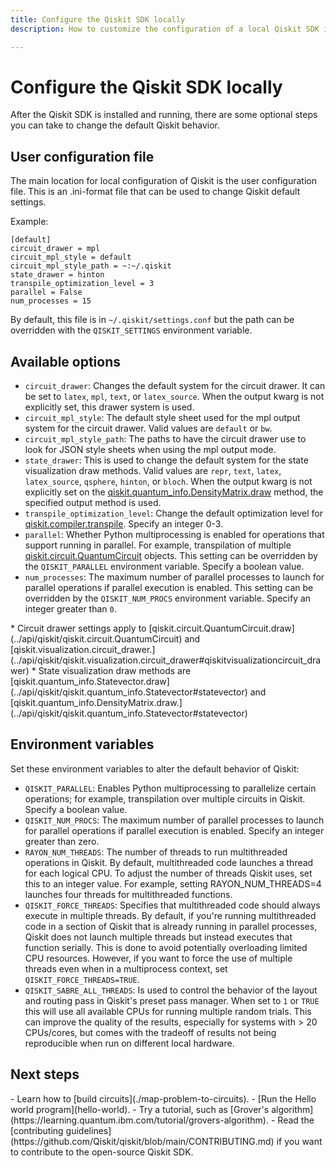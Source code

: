 ```yaml
---
title: Configure the Qiskit SDK locally
description: How to customize the configuration of a local Qiskit SDK installation.

---
```

# Configure the Qiskit SDK locally

After the Qiskit SDK is installed and running, there are some optional steps you can take to change the default Qiskit behavior.

## User configuration file

The main location for local configuration of Qiskit is the user configuration file. This is an .ini-format file that can be used to change Qiskit default settings.

Example:

 ```text
[default]
circuit_drawer = mpl
circuit_mpl_style = default
circuit_mpl_style_path = ~:~/.qiskit
state_drawer = hinton
transpile_optimization_level = 3
parallel = False
num_processes = 15
 ```

By default, this file is in `~/.qiskit/settings.conf` but the path can be overridden with the `QISKIT_SETTINGS` environment variable.

## Available options

- `circuit_drawer`: Changes the default system for the circuit drawer. It can be set to `latex`, `mpl`, `text`, or `latex_source`. When the output kwarg is not explicitly set, this drawer system is used.
- `circuit_mpl_style`: The default style sheet used for the mpl output system for the circuit drawer. Valid values are `default` or `bw`.
- `circuit_mpl_style_path`: The paths to have the circuit drawer use to look for JSON style sheets when using the mpl output mode.
- `state_drawer`: This is used to change the default system for the state visualization draw methods. Valid values are `repr`, `text`, `latex`, `latex_source`, `qsphere`, `hinton`, or `bloch`. When the output kwarg is not explicitly set on the [qiskit.quantum_info.DensityMatrix.draw](../api/qiskit/qiskit.quantum_info.DensityMatrix#densitymatrix) method, the specified output method is used.
- `transpile_optimization_level`: Change the default optimization level for [qiskit.compiler.transpile](../api/qiskit/compiler#circuit-and-pulse-compilation-functions). Specify an integer 0-3.
- `parallel`: Whether Python multiprocessing is enabled for operations that support running in parallel.  For example, transpilation of multiple [qiskit.circuit.QuantumCircuit](../api/qiskit/qiskit.circuit.QuantumCircuit#quantumcircuit-class) objects. This setting can be overridden by the `QISKIT_PARALLEL` environment variable. Specify a boolean value.
- `num_processes`: The maximum number of parallel processes to launch for parallel operations if parallel execution is enabled. This setting can be overridden by the `QISKIT_NUM_PROCS` environment variable. Specify an integer greater than `0`. 

<Admonition type="note">
    * Circuit drawer settings apply to [qiskit.circuit.QuantumCircuit.draw](../api/qiskit/qiskit.circuit.QuantumCircuit) and [qiskit.visualization.circuit_drawer.](../api/qiskit/qiskit.visualization.circuit_drawer#qiskitvisualizationcircuit_drawer)
    * State visualization draw methods are [qiskit.quantum_info.Statevector.draw](../api/qiskit/qiskit.quantum_info.Statevector#statevector) and [qiskit.quantum_info.DensityMatrix.draw.](../api/qiskit/qiskit.quantum_info.Statevector#statevector)
</Admonition>

## Environment variables

Set these environment variables to alter the default behavior of Qiskit:

- `QISKIT_PARALLEL`: Enables Python multiprocessing to parallelize certain operations; for example, transpilation over multiple circuits in Qiskit. Specify a boolean value.
- `QISKIT_NUM_PROCS`: The maximum number of parallel processes to launch for parallel operations if parallel execution is enabled. Specify an integer greater than zero.
- `RAYON_NUM_THREADS`: The number of threads to run multithreaded operations in Qiskit. By default, multithreaded code launches a thread for each logical CPU. To adjust the number of threads Qiskit uses, set this to an integer value. For example, setting RAYON_NUM_THREADS=4 launches four threads for multithreaded functions. 
- `QISKIT_FORCE_THREADS`: Specifies that multithreaded code should always execute in multiple threads. By default, if you're running multithreaded code in a section of Qiskit that is already running in parallel processes, Qiskit does not launch multiple threads but instead executes that function serially. This is done to avoid potentially overloading limited CPU resources. However, if you want to force the use of multiple threads even when in a multiprocess context, set `QISKIT_FORCE_THREADS=TRUE`.
- `QISKIT_SABRE_ALL_THREADS`: Is used to control the behavior of the layout and routing pass in Qiskit's preset pass manager. When set to `1` or `TRUE` this will use all available CPUs for running multiple random trials. This can improve the quality of the results, especially for systems with > 20 CPUs/cores, but comes with the tradeoff of results not being reproducible when run on different local hardware.

## Next steps

<Admonition type="tip" title="Recommendations">
  - Learn how to [build circuits](./map-problem-to-circuits).
  - [Run the Hello world program](hello-world).
  - Try a tutorial, such as [Grover's algorithm](https://learning.quantum.ibm.com/tutorial/grovers-algorithm).
  - Read the [contributing guidelines](https://github.com/Qiskit/qiskit/blob/main/CONTRIBUTING.md) if you want to contribute to the open-source Qiskit SDK.
</Admonition>

